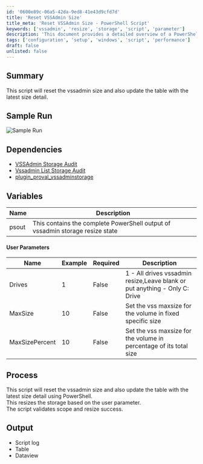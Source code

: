 ```yaml
---
id: '0600e89c-06a5-42da-9ed8-41e43d9cfd7d'
title: 'Reset VSSAdmin Size'
title_meta: 'Reset VSSAdmin Size - PowerShell Script'
keywords: ['vssadmin', 'resize', 'storage', 'script', 'parameter']
description: 'This document provides a detailed overview of a PowerShell script designed to reset the vssadmin size and update the storage table with the latest size details. It includes sample runs, dependencies, user parameters, and output information.'
tags: ['configuration', 'setup', 'windows', 'script', 'performance']
draft: false
unlisted: false
---
```

## Summary

This script will reset the vssadmin size and also update the table with the latest size detail.

## Sample Run

![Sample Run](../../../static/img/VSS-Resize/image_1.png)

## Dependencies

- [VSSAdmin Storage Audit](https://proval.itglue.com/DOC-5078775-10728930) 
- [Vssadmin List Storage Audit](https://proval.itglue.com/DOC-5078775-10728929) 
- [plugin_proval_vssadminstorage](https://proval.itglue.com/DOC-5078775-10728928) 

## Variables

| Name  | Description                                                                                   |
|-------|-----------------------------------------------------------------------------------------------|
| psout | This contains the complete PowerShell output of vssadmin storage resize state               |

#### User Parameters

| Name            | Example | Required | Description                                                                                      |
|-----------------|---------|----------|--------------------------------------------------------------------------------------------------|
| Drives          | 1       | False    | 1 - All drives vssadmin resize,Leave blank or put anything - Only C: Drive                 |
| MaxSize         | 10      | False    | Set the vss maxsize for the volume in fixed specific size                                       |
| MaxSizePercent   | 10      | False    | Set the vss maxsize for the volume in percentage of its total size                              |

## Process

This script will reset the vssadmin size and also update the table with the latest size detail using PowerShell.  
This resizes the storage based on the user parameter.  
The script validates scope and resize success.

## Output

- Script log
- Table
- Dataview












